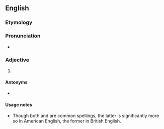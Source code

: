 ==English==

===Etymology===
{{suffix|en|judgement|al}}

===Pronunciation===
* {{audio|en|En-us-judgemental.ogg|Audio (US)}}

===Adjective===
{{en-adj}}

# {{alternative spelling of|en|judgmental}}

====Antonyms====
* {{alter|en|non-judgemental|nonjudgemental}}

====Usage notes====
* Though both {{m|en||judgemental}} and {{m|en|judgmental}} are common spellings, the latter is significantly more so in American English, the former in British English.